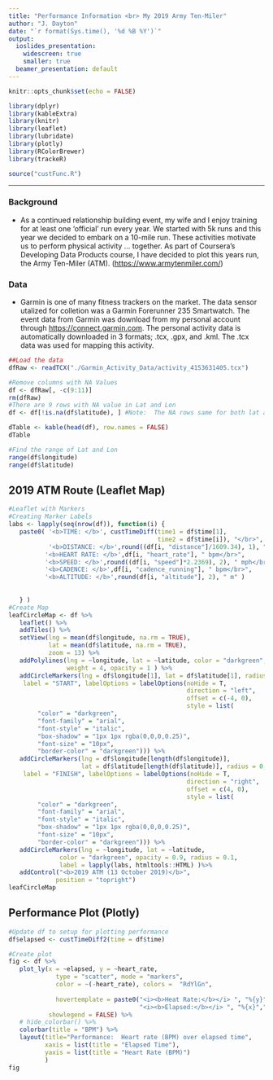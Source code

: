 ```yaml
---
title: "Performance Information <br> My 2019 Army Ten-Miler"
author: "J. Dayton"
date: "`r format(Sys.time(), '%d %B %Y')`"
output:
  ioslides_presentation: 
    widescreen: true
    smaller: true
  beamer_presentation: default
---
```


```r
knitr::opts_chunk$set(echo = FALSE)

library(dplyr)
library(kableExtra)
library(knitr)
library(leaflet)
library(lubridate)
library(plotly)
library(RColorBrewer)
library(trackeR)

source("custFunc.R")
```

---
### Background

* As a continued relationship building event, my wife and I enjoy training for at least one 'official' run every year.  We started with 5k runs and this year we decided to embark on a 10-mile run.  These activities motivate us to perform physical activity ... together.  As part of Coursera's Developing Data Products course, I have decided to plot this years run, the Army Ten-Miler (ATM). (<https://www.armytenmiler.com/>)

### Data

* Garmin is one of many fitness trackers on the market.  The data sensor utalized for colletion was a Garmin Forerunner 235 Smartwatch.  The event data from Garmin was download from my personal account through <https://connect.garmin.com>.  The personal activity data is automatically downloaded in 3 formats; .tcx, .gpx, and .kml.  The .tcx data was used for mapping this activity.
```r
##Load the data
dfRaw <- readTCX("./Garmin_Activity_Data/activity_4153631405.tcx")
```

```r
#Remove columns with NA Values
df <- dfRaw[, -c(9:11)]
rm(dfRaw)
#There are 9 rows with NA value in Lat and Lon
df <- df[!is.na(df$latitude), ] #Note:  The NA rows same for both lat and lon
```
```r
dTable <- kable(head(df), row.names = FALSE) 
dTable
```
```r
#Find the range of Lat and Lon
range(df$longitude)
range(df$latitude)
```
## 2019 ATM Route (Leaflet Map)
```r
#Leaflet with Markers
#Creating Marker Labels
labs <- lapply(seq(nrow(df)), function(i) {
   paste0( '<b>TIME: </b>', custTimeDiff(time1 = df$time[1], 
                                         time2 = df$time[i]), "</br>",
           '<b>DISTANCE: </b>',round((df[i, "distance"]/1609.34), 1), " mi</br>",
          '<b>HEART RATE: </b>',df[i, "heart_rate"], " bpm</br>",
          '<b>SPEED: </b>',round((df[i, "speed"]*2.2369), 2), " mph</br>",
          '<b>CADENCE: </b>',df[i, "cadence_running"], " bpm</br>",
          '<b>ALTITUDE: </b>',round(df[i, "altitude"], 2), " m" )
   
   
   } )
#Create Map
leafCircleMap <- df %>% 
   leaflet() %>% 
   addTiles() %>% 
   setView(lng = mean(df$longitude, na.rm = TRUE), 
           lat = mean(df$latitude, na.rm = TRUE),  
           zoom = 13) %>%
   addPolylines(lng = ~longitude, lat = ~latitude, color = "darkgreen", 
                weight = 4, opacity = 1 ) %>%
   addCircleMarkers(lng = df$longitude[1], lat = df$latitude[1], radius = 0,
    label = "START", labelOptions = labelOptions(noHide = T, 
                                                 direction = "left", 
                                                 offset = c(-4, 0),
                                                 style = list(
        "color" = "darkgreen",
        "font-family" = "arial",
        "font-style" = "italic",
        "box-shadow" = "1px 1px rgba(0,0,0,0.25)",
        "font-size" = "10px",
        "border-color" = "darkgreen"))) %>%
   addCircleMarkers(lng = df$longitude[length(df$longitude)], 
                    lat = df$latitude[length(df$latitude)], radius = 0,
    label = "FINISH", labelOptions = labelOptions(noHide = T, 
                                                 direction = "right", 
                                                 offset = c(4, 0),
                                                 style = list(
        "color" = "darkgreen",
        "font-family" = "arial",
        "font-style" = "italic",
        "box-shadow" = "1px 1px rgba(0,0,0,0.25)",
        "font-size" = "10px",
        "border-color" = "darkgreen"))) %>%
   addCircleMarkers(lng = ~longitude, lat = ~latitude,  
              color = "darkgreen", opacity = 0.9, radius = 0.1,
              label = lapply(labs, htmltools::HTML) )%>%
   addControl("<b>2019 ATM (13 October 2019)</b>", 
             position = "topright")
leafCircleMap
```

## Performance Plot (Plotly)
```r
#Update df to setup for plotting performance
df$elapsed <- custTimeDiff2(time = df$time)

#Create plot
fig <- df %>%
   plot_ly(x = ~elapsed, y = ~heart_rate,
             type = "scatter", mode = "markers",
             color = ~(-heart_rate), colors =  "RdYlGn", 
           
             hovertemplate = paste0("<i><b>Heat Rate:</b></i> ", "%{y}", " bpm <br>",
                                    "<i><b>Elapsed:</b></i> ", "%{x}","<extra></extra>"),
           showlegend = FALSE) %>%
   # hide_colorbar() %>%
   colorbar(title = "BPM") %>%
   layout(title="Performance:  Heart rate (BPM) over elapsed time", 
          xaxis = list(title = "Elapsed Time"),
          yaxis = list(title = "Heart Rate (BPM)")
          )
fig          
```

